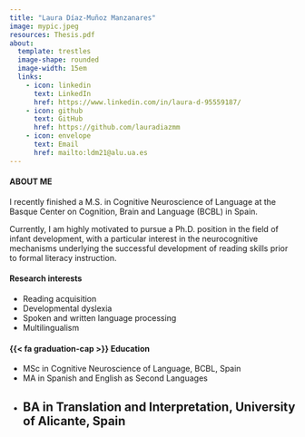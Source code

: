 ```yaml
---
title: "Laura Díaz-Muñoz Manzanares" 
image: mypic.jpeg 
resources: Thesis.pdf
about: 
  template: trestles 
  image-shape: rounded
  image-width: 15em
  links:
    - icon: linkedin 
      text: LinkedIn
      href: https://www.linkedin.com/in/laura-d-95559187/
    - icon: github
      text: GitHub
      href: https://github.com/lauradiazmm
    - icon: envelope
      text: Email
      href: mailto:ldm21@alu.ua.es
---
```

#### ABOUT ME

I recently finished a M.S. in Cognitive Neuroscience of Language at the <a href="https://www.bcbl.eu/en" style="text-decoration:none;">Basque Center on Cognition, Brain and Language (BCBL)</a> in Spain. 

Currently, I am highly motivated to pursue a Ph.D. position in the field of infant development, with a particular interest in the neurocognitive mechanisms underlying the successful development of reading skills prior to formal literacy instruction.

#### Research interests

-   Reading acquisition
-   Developmental dyslexia
-   Spoken and written language processing
-   Multilingualism

#### {{< fa graduation-cap >}} Education

-   MSc in Cognitive Neuroscience of Language, BCBL, Spain
-   MA in Spanish and English as Second Languages
-   BA in Translation and Interpretation, University of Alicante, Spain
---
